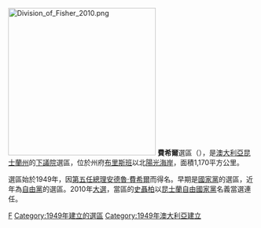 [[File:Division_of_Fisher_2010.png|300px]]
'''費希爾'''選區（{{lang-en|Division of Fisher}}），是[[澳大利亞|澳大利亞]][[昆士蘭州|昆士蘭州]]的[[澳大利亞下議院|下議院]]選區，位於州府[[布里斯班|布里斯班]]以北[[陽光海岸_(澳大利亞)|陽光海岸]]，面積1,170平方公里。

選區始於1949年，因[[澳大利亞總理|第五任總理]][[安德魯·費希爾|安德魯·費希爾]]而得名。早期是[[澳大利亞國家黨|國家黨]]的選區，近年為[[澳大利亞自由黨|自由黨]]的選區。2010年[[2010年澳大利亞聯邦大選|大選]]，當區的[[史聶柏|史聶柏]]以[[昆士蘭自由國家黨|昆士蘭自由國家黨]]名義當選連任。

[[Category:澳大利亞國會選區|F]]
[[Category:1949年建立的選區|Category:1949年建立的選區]]
[[Category:1949年澳大利亞建立|Category:1949年澳大利亞建立]]